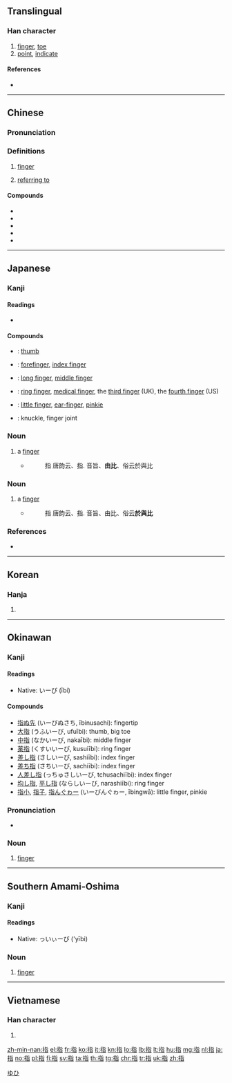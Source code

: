 ==Translingual==

===Han character===
{{Han char|rn=64|rad=手|as=06|sn=9|four=51061|canj=QPA|ids=⿰扌旨}}

# [[finger]], [[toe]]
# [[point]], [[indicate]]

====References====
* {{Han ref|kx=0429.200|dkj=12034|dj=0778.150|hdz=31873.050|uh=6307|ud=25351|bh=ABFC|bd=44028}}

----

==Chinese==
{{zh-forms}}

===Pronunciation===
{{zh-pron
|m=zhǐ
|c=zi2
|h=pfs=chṳ́
|md=
|mn=cháiⁿ/chí/kí
|w=
|mc=y
|oc=y
|cat=
}}

===Definitions===
{{zh-hanzi}}

# [[finger]]
#: {{zh-x|手指|finger}}
# [[referring to]]
#: {{zh-x|指 人 不 舒服。|'''Refers to''' being uncomfortable.}}

====Compounds====
* {{zh-l|指腹為婚|​​zhǐ lù wéi hūn|arrange a marriage for an unborn child}}
* {{zh-l|指令}}
* {{zh-l|指關節|zhīguānjié}}
* {{zh-l|搖指}}
* {{zh-l|指南}}

----

==Japanese==

===Kanji===
{{ja-kanji|grade=3|rs=手06}}

====Readings====
* {{ja-readings|goon=[[し]] (shi)|kanon=[[し]] (shi)|nanori=[[むね]] (mune)|kun=[[ゆび]] (yubi), [[さす]] (sasu)}}

====Compounds====
* {{ja-r|親指|おやゆび}}: [[thumb]]
* {{ja-r|人差し指|ひとさしゆび}}: [[forefinger]], [[index finger]]
* {{ja-r|中指|なかゆび}}: [[long finger]], [[middle finger]]
* {{ja-r|薬指|くすりゆび}}: [[ring finger]], [[medical finger]], the [[third finger]] (UK), the [[fourth finger]] (US)
* {{ja-r|小指|こゆび}}: [[little finger]], [[ear-finger]], [[pinkie]]
* {{ja-r|指関節|ゆびかんせつ}}: knuckle, finger joint

===Noun===
{{ja-noun|ゆび|count=本}}

# a [[finger]]
#* {{RQ:Wamyō Ruijushō|2|38}}
#*: 指 唐韵云、指. 音旨、'''由比'''、俗云於與比

===Noun===
{{ja-noun|および}}

# a [[finger]]
#* {{RQ:Wamyō Ruijushō|2|38}}
#*: 指 唐韵云、指. 音旨、由比、俗云'''於與比'''

===References===
* {{R:Wamyō Ruijushō}}

[[Category:1000 Japanese basic words|ゆひ]]
{{catlangcode|ja|Fingers|Anatomy|sort=ゆひ}}

----

==Korean==

===Hanja===
{{ko-hanja|hangeul=지|eumhun=|rv=ji|mr=chi|y=ci}}

# {{defn|lang=ko|sort=手06}}

----

==Okinawan==

===Kanji===
{{head|ryu|kanji}}

====Readings====
* Native: いーび (ībi)

====Compounds====
* [[指ぬ先]] (いーびぬさち, ībinusachi): fingertip
* [[大指]] (うふいーび, ufuībi): thumb, big toe
* [[中指]] (なかいーび, nakaībi): middle finger
* [[薬指]] (くすいいーび, kusuiībi): ring finger
* [[差し指]] (さしいーび, sashiībi): index finger
* [[差ち指]] (さちいーび, sachiībi): index finger
* [[人差し指]] (っちゅさしいーび, tchusachiībi): index finger
* [[均し指]], [[平し指]] (ならしいーび, narashiībi): ring finger
* [[指小]], [[指子]], [[指んぐゎー]] (いーびんぐゎー, ībingwā): little finger, pinkie

===Pronunciation===
* {{IPA|/ʔiːbi/|lang=ryu}}

===Noun===
{{head|ryu|noun|hiragana|いーび|romaji|ībi}}

# [[finger]]

----

==Southern Amami-Oshima==

===Kanji===
{{head|ams|kanji}}

====Readings====
* Native: っいぃーび ('yībi)

===Noun===
{{head|ams|noun|hiragana|っいぃーび|romaji|'yībi}}

# [[finger]]

----

==Vietnamese==

===Han character===
{{vi-hantu|[[chỉ]], [[xỉ]], [[chỏ]]|rs=手06}}

# {{defn|lang=vi|sort=手06}}

[[zh-min-nan:指]]
[[el:指]]
[[fr:指]]
[[ko:指]]
[[it:指]]
[[kn:指]]
[[lo:指]]
[[lb:指]]
[[lt:指]]
[[hu:指]]
[[mg:指]]
[[nl:指]]
[[ja:指]]
[[no:指]]
[[pl:指]]
[[fi:指]]
[[sv:指]]
[[ta:指]]
[[th:指]]
[[tg:指]]
[[chr:指]]
[[tr:指]]
[[uk:指]]
[[zh:指]]